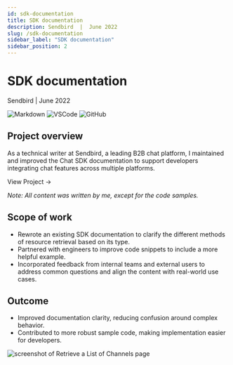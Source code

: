 ```yaml
---
id: sdk-documentation
title: SDK documentation
description: Sendbird  |  June 2022
slug: /sdk-documentation
sidebar_label: "SDK documentation"
sidebar_position: 2
---
```



# SDK documentation

Sendbird | June 2022

![Markdown](https://img.shields.io/badge/Markdown-000000?style=for-the-badge&logo=markdown&logoColor=white) ![VSCode](https://img.shields.io/badge/VSCode-0078D4?style=for-the-badge&logo=visual%20studio%20code&logoColor=white) ![GitHub](https://img.shields.io/badge/GitHub-100000?style=for-the-badge&logo=github&logoColor=white)

## Project overview

As a technical writer at Sendbird, a leading B2B chat platform, I maintained and improved the Chat SDK documentation to support developers integrating chat features across multiple platforms.

<InteractiveButton url="https://sendbird.com/docs/chat/v4/android/channel/retrieving-channels/retrieve-a-list-of-channels">
	View Project →
</InteractiveButton>

_Note: All content was written by me, except for the code samples._

## Scope of work

- Rewrote an existing SDK documentation to clarify the different methods of resource retrieval based on its type.
- Partnered with engineers to improve code snippets to include a more helpful example.
- Incorporated feedback from internal teams and external users to address common questions and align the content with real-world use cases.

## Outcome

- Improved documentation clarity, reducing confusion around complex behavior.
- Contributed to more robust sample code, making implementation easier for developers.

![screenshot of Retrieve a List of Channels page](./img/retrieve-a-list-of-channels.png)

